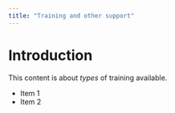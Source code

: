 ```yaml
---
title: "Training and other support"
---
```


# Introduction

This content is about *types* of training available.

- Item 1
- Item 2
